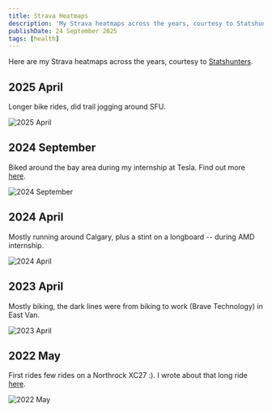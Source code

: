 ```yaml
---
title: Strava Heatmaps
description: 'My Strava heatmaps across the years, courtesy to Statshunters'
publishDate: 24 September 2025
tags: [health]
---
```


Here are my Strava heatmaps across the years, courtesy to [Statshunters](https://www.statshunters.com/).

## 2025 April

Longer bike rides, did trail jogging around SFU.

![2025 April](../static-images/statshunters-2025-04.png)

## 2024 September

Biked around the bay area during my internship at Tesla. Find out more [here](../palo-alto-adventure).

![2024 September](../static-images/statshunters-2024-09.png)

## 2024 April

Mostly running around Calgary, plus a stint on a longboard -- during AMD internship.

![2024 April](../static-images/statshunters-2024-04.png)

## 2023 April

Mostly biking, the dark lines were from biking to work (Brave Technology) in East Van.

![2023 April](../static-images/statshunters-2023-04.png)

## 2022 May

First rides few rides on a Northrock XC27 :). I wrote about that long ride [here](../vancouver-bike-tour).

![2022 May](../static-images/statshunters-2022-05.png)
